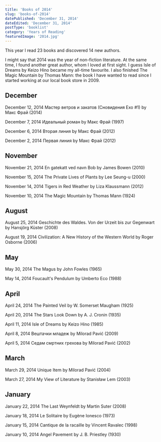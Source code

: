 ```yaml
---
title: 'Books of 2014'
slug: 'books-of-2014'
datePublished: 'December 31, 2014'
dateEdited: 'December 31, 2014'
postType: 'booklist'
category: 'Years of Reading'
featuredImage: '2014.jpg'
---
```


This year I read 23 books and discovered 14 new authors.

I might say that 2014 was the year of non-fiction literature. At the same time,
I found another great author, whom I loved at first sight. I guess Isle of
Dreams by Keizo Hino became my all-time favourite. I also finished The Magic
Mountain by Thomas Mann: the book I have wanted to read since I started working
at our local book store in 2009.

## December

December 12, 2014 Мастер ветров и закатов (Сновидения Ехо #1) by Макс Фрай
(2014)

December 7, 2014 Идеальный роман by Макс Фрай (1997)

December 6, 2014 Вторая линия by Макс Фрай (2012)

December 2, 2014 Первая линия by Макс Фрай (2012)

## November

November 21, 2014 En gatekatt ved navn Bob by James Bowen (2010)

November 15, 2014 The Private Lives of Plants by Lee Seung-u (2000)

November 14, 2014 Tigers in Red Weather by Liza Klaussmann (2012)

November 10, 2014 The Magic Mountain by Thomas Mann (1924)

## August

August 25, 2014 Geschichte des Waldes. Von der Urzeit bis zur Gegenwart by
Hansjörg Küster (2008)

August 19, 2014 Civilization: A New History of the Western World by Roger
Osborne (2006)

## May

May 30, 2014 The Magus by John Fowles (1965)

May 14, 2014 Foucault's Pendulum by Umberto Eco (1988)

## April

April 24, 2014 The Painted Veil by W. Somerset Maugham (1925)

April 20, 2014 The Stars Look Down by A. J. Cronin (1935)

April 11, 2014 Isle of Dreams by Keizo Hino (1985)

April 8, 2014 Вештачки младеж by Milorad Pavić (2009)

April 5, 2014 Седам смртних грехова by Milorad Pavić (2002)

## March

March 29, 2014 Unique Item by Milorad Pavić (2004)

March 27, 2014 My View of Literature by Stanisław Lem (2003)

## January

January 22, 2014 The Last Weynfeldt by Martin Suter (2008)

January 18, 2014 Le Solitaire by Eugène Ionesco (1973)

January 15, 2014 Cantique de la racaille by Vincent Ravalec (1998)

January 10, 2014 Angel Pavement by J. B. Priestley (1930)
